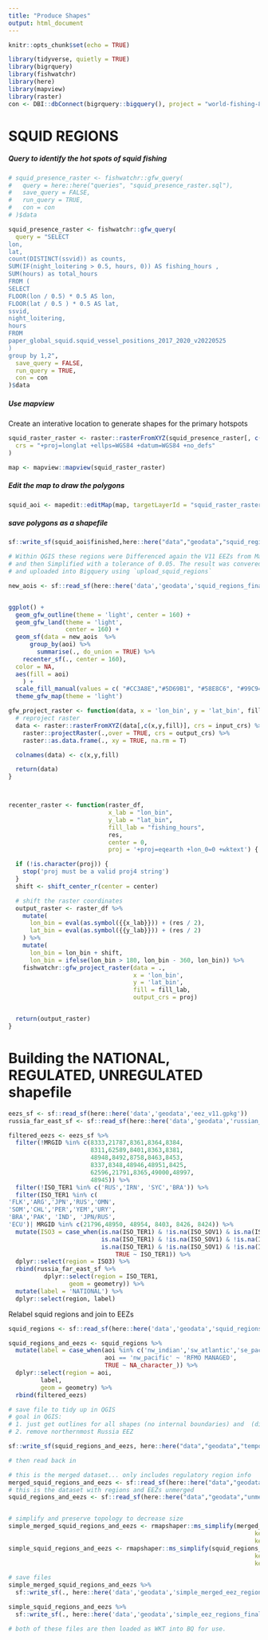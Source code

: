 ```yaml
---
title: "Produce Shapes"
output: html_document
---
```


```r
knitr::opts_chunk$set(echo = TRUE)
```

```r
library(tidyverse, quietly = TRUE)
library(bigrquery)
library(fishwatchr)
library(here)
library(mapview)
library(raster)
con <- DBI::dbConnect(bigrquery::bigquery(), project = "world-fishing-827", use_legacy_sql = FALSE)
```

# SQUID REGIONS
##### Query to identify the hot spots of squid fishing

```r

# squid_presence_raster <- fishwatchr::gfw_query(
#   query = here::here("queries", "squid_presence_raster.sql"),
#   save_query = FALSE,
#   run_query = TRUE,
#   con = con
# )$data

squid_presence_raster <- fishwatchr::gfw_query(
  query = "SELECT
lon,
lat,
count(DISTINCT(ssvid)) as counts,
SUM(IF(night_loitering > 0.5, hours, 0)) AS fishing_hours ,
SUM(hours) as total_hours
FROM (
SELECT
FLOOR(lon / 0.5) * 0.5 AS lon,
FLOOR(lat / 0.5 ) * 0.5 AS lat,
ssvid,
night_loitering,
hours
FROM
paper_global_squid.squid_vessel_positions_2017_2020_v20220525
)
group by 1,2",
  save_query = FALSE,
  run_query = TRUE,
  con = con
)$data

```


##### Use mapview 
Create an interative location to generate shapes for the primary hotspots

```r
squid_raster_raster <- raster::rasterFromXYZ(squid_presence_raster[, c(1, 2, 4)] %>% filter(fishing_hours > 24 * 1),
  crs = "+proj=longlat +ellps=WGS84 +datum=WGS84 +no_defs"
)

map <- mapview::mapview(squid_raster_raster)
```

##### Edit the map to draw the polygons
```r
squid_aoi <- mapedit::editMap(map, targetLayerId = "squid_raster_raster")
```

##### save polygons as a shapefile
```r
sf::write_sf(squid_aoi$finished,here::here("data","geodata","squid_regions_v20211014.shp"), "squid_regions_20211014.shp")

# Within QGIS these regions were Differenced again the V11 EEZs from Marine Regions
# and then Simplified with a tolerance of 0.05. The result was convered to a WKT
# and uploaded into Bigquery using `upload_squid_regions`

new_aois <- sf::read_sf(here::here('data','geodata','squid_regions_finalized_v20211016.geojson'))


ggplot() +
  geom_gfw_outline(theme = 'light', center = 160) +
  geom_gfw_land(theme = 'light',
                center = 160) +
  geom_sf(data = new_aois  %>%
      group_by(aoi) %>%
        summarise(., do_union = TRUE) %>%
    recenter_sf(., center = 160), 
  color = NA, 
  aes(fill = aoi)
    ) +
  scale_fill_manual(values = c( "#CC3A8E","#5D69B1", "#58E8C6", "#99C945")) + 
  theme_gfw_map(theme = 'light')
```

```r


gfw_project_raster <- function(data, x = 'lon_bin', y = 'lat_bin', fill, input_crs = '+proj=longlat +datum=WGS84 +no_defs', output_crs = '+proj=eqearth +datum=WGS84 +wktext') {
  # reproject raster
  data <- raster::rasterFromXYZ(data[,c(x,y,fill)], crs = input_crs) %>%
    raster::projectRaster(.,over = TRUE, crs = output_crs) %>%
    raster::as.data.frame(., xy = TRUE, na.rm = T)

  colnames(data) <- c(x,y,fill)

  return(data)
}



recenter_raster <- function(raster_df,
                            x_lab = "lon_bin",
                            y_lab = "lat_bin",
                            fill_lab = "fishing_hours",
                            res,
                            center = 0,
                            proj = '+proj=eqearth +lon_0=0 +wktext') {

  if (!is.character(proj)) {
    stop('proj must be a valid proj4 string')
  }
  shift <- shift_center_r(center = center)

  # shift the raster coordinates
  output_raster <- raster_df %>%
    mutate(
      lon_bin = eval(as.symbol({{x_lab}})) + (res / 2),
      lat_bin = eval(as.symbol({{y_lab}})) + (res / 2)
    ) %>%
    mutate(
      lon_bin = lon_bin + shift,
      lon_bin = ifelse(lon_bin > 180, lon_bin - 360, lon_bin)) %>%
    fishwatchr::gfw_project_raster(data = .,
                                   x = 'lon_bin',
                                   y = 'lat_bin',
                                   fill = fill_lab,
                                   output_crs = proj)


  return(output_raster)
}

```




# Building the NATIONAL, REGULATED, UNREGULATED shapefile

```r
eezs_sf <- sf::read_sf(here::here('data','geodata','eez_v11.gpkg'))
russia_far_east_sf <- sf::read_sf(here::here('data','geodata','russian_far_east_eez.geojson'))

filtered_eezs <- eezs_sf %>%
  filter(!MRGID %in% c(8333,21787,8361,8364,8384,
                       8311,62589,8401,8363,8381,
                       48948,8492,8758,8463,8453,
                       8337,8348,48946,48951,8425,
                       62596,21791,8365,49000,48997,
                       48945)) %>%
  filter(!ISO_TER1 %in% c('RUS','IRN', 'SYC','BRA')) %>%
  filter(ISO_TER1 %in% c(
'FLK','ARG','JPN','RUS','OMN',
'SOM','CHL','PER','YEM','URY',
'BRA','PAK', 'IND', 'JPN/RUS',
'ECU')| MRGID %in% c(21796,48950, 48954, 8403, 8426, 8424)) %>%
  mutate(ISO3 = case_when(is.na(ISO_TER1) & !is.na(ISO_SOV1) & is.na(ISO_SOV2) ~ ISO_SOV1,
                          is.na(ISO_TER1) & !is.na(ISO_SOV1) & !is.na(ISO_SOV2) & is.na(ISO_TER3) ~ paste0(ISO_SOV1,'-',ISO_TER2),
                          is.na(ISO_TER1) & !is.na(ISO_SOV1) & !is.na(ISO_SOV2) & !is.na(ISO_TER3) ~ paste0(ISO_SOV1,'-',ISO_TER2,'-',ISO_TER3),
                              TRUE ~ ISO_TER1)) %>%
  dplyr::select(region = ISO3) %>%
  rbind(russia_far_east_sf %>%
          dplyr::select(region = ISO_TER1,
                 geom = geometry)) %>%
  mutate(label = 'NATIONAL') %>%
  dplyr::select(region, label) 
```

Relabel squid regions and join to EEZs
```r
squid_regions <- sf::read_sf(here::here('data','geodata','squid_regions_finalized_v20220525.geojson')) 

squid_regions_and_eezs <- squid_regions %>%
  mutate(label = case_when(aoi %in% c('nw_indian','sw_atlantic','se_pacific') ~ 'UNREGULATED',
                           aoi == 'nw_pacific' ~ 'RFMO MANAGED',
                           TRUE ~ NA_character_)) %>%
  dplyr::select(region = aoi,
         label,
         geom = geometry) %>%
  rbind(filtered_eezs)
```


```r
# save file to tidy up in QGIS
# goal in QGIS: 
# 1. just get outlines for all shapes (no internal boundaries) and  (dissolve by label)
# 2. remove northernmost Russia EEZ

sf::write_sf(squid_regions_and_eezs, here::here("data","geodata","temporary_squid_regions_and_eezs.shp"), "squid_regions_and_eezs.shp")

# then read back in

# this is the merged dataset... only includes regulatory region info
merged_squid_regions_and_eezs <- sf::read_sf(here::here("data","geodata","merged_eez_regions_final_v20220525.geojson"))
# this is the dataset with regions and EEZs unmerged
squid_regions_and_eezs <- sf::read_sf(here::here("data","geodata","unmerged_eez_regions_final_v20220525.geojson"))


# simplify and preserve topology to decrease size
simple_merged_squid_regions_and_eezs <- rmapshaper::ms_simplify(merged_squid_regions_and_eezs, 
                                                                     keep = 0.001,
                                                                     keep_shapes = TRUE)
simple_squid_regions_and_eezs <- rmapshaper::ms_simplify(squid_regions_and_eezs, 
                                                                     keep = 0.001,
                                                                     keep_shapes = TRUE)

# save files
simple_merged_squid_regions_and_eezs %>%
  sf::write_sf(., here::here('data','geodata','simple_merged_eez_regions_final_v20220525.geojson'))

simple_squid_regions_and_eezs %>%
  sf::write_sf(., here::here('data','geodata','simple_eez_regions_final_v20220525.geojson'))

# both of these files are then loaded as WKT into BQ for use.
```
